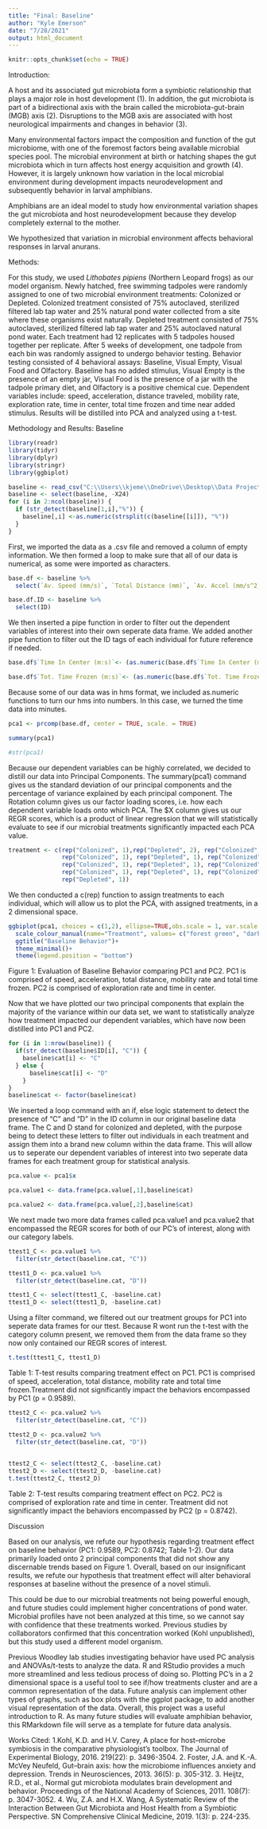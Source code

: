 ```yaml
---
title: "Final: Baseline"
author: "Kyle Emerson"
date: "7/28/2021"
output: html_document
---
```


```r
knitr::opts_chunk$set(echo = TRUE)
```
Introduction: 

A host and its associated gut microbiota form a symbiotic relationship that plays a major role in host development (1). In addition, the gut microbiota is part of a bidirectional axis with the brain called the microbiota-gut-brain (MGB) axis (2). Disruptions to the MGB axis are associated with host neurological impairments and changes in behavior (3).

Many environmental factors impact the composition and function of the gut microbiome, with one of the foremost factors being available microbial species pool.  The microbial environment at birth or hatching shapes the gut microbiota which in turn affects host energy acquisition and growth (4). However, it is largely unknown how variation in the local microbial environment during development impacts neurodevelopment and subsequently behavior in larval amphibians.

Amphibians are an ideal model to study how environmental variation shapes the gut microbiota and host neurodevelopment because they develop completely external to the mother. 

We hypothesized that variation in microbial environment affects behavioral responses in larval anurans. 

Methods: 

For this study, we used *Lithobates pipiens* (Northern Leopard frogs) as our model organism. Newly hatched, free swimming tadpoles were randomly assigned to one of two microbial environment treatments: Colonized or Depleted. Colonized treatment consisted of 75% autoclaved, sterilized filtered lab tap water and 25% natural pond water collected from a site where these organisms exist naturally. Depleted treatment consisted of 75% autoclaved, sterilized filtered lab tap water and 25% autoclaved natural pond water. Each treatment had 12 replicates with 5 tadpoles housed together per replicate. After 5 weeks of development, one tadpole from each bin was randomly assigned to undergo behavior testing. Behavior testing consisted of 4 behavioral assays: Baseline, Visual Empty, Visual Food and Olfactory. Baseline has no added stimulus, Visual Empty is the presence of an empty jar, Visual Food is the presence of a jar with the tadpole primary diet, and Olfactory is a positive chemical cue. Dependent variables include: speed, acceleration, distance traveled, mobility rate, exploration rate, time in center, total time frozen and time near added stimulus. Results will be distilled into PCA and analyzed using a t-test. 

Methodology and Results: Baseline
```r
library(readr)
library(tidyr)
library(dplyr)
library(stringr)
library(ggbiplot)

baseline <- read_csv("C:\\Users\\kjeme\\OneDrive\\Desktop\\Data Project\\Emerson Microbial Exp1_baseline.csv")
baseline <- select(baseline, -X24)
for (i in 2:ncol(baseline)) {
  if (str_detect(baseline[1,i],"%")) {
    baseline[,i] <-as.numeric(strsplit(c(baseline[[i]]), "%"))
  }
}

```
First, we imported the data as a .csv file and removed a column of empty information. We then formed a loop to make sure that all of our data is numerical, as some were imported as characters. 
```r
base.df <- baseline %>%
  select(`Av. Speed (mm/s)`, `Total Distance (mm)`, `Av. Accel (mm/s^2)`, `Mobility Rate (%)`, `Exploration Rate (%)`, `Total Distance (mm)`, `Time In Center (m:s)`, `Tot. Time Frozen (m:s)`, `Exploration Rate (%)`  )

base.df.ID <- baseline %>%
  select(ID)
```
We then inserted a pipe function in order to filter out the dependent variables of interest into their own seperate data frame. We added another pipe function to filter out the ID tags of each individual for future reference if needed. 
```r
base.df$`Time In Center (m:s)`<- (as.numeric(base.df$`Time In Center (m:s)`))/3600

base.df$`Tot. Time Frozen (m:s)`<- (as.numeric(base.df$`Tot. Time Frozen (m:s)`))/3600
```
Because some of our data was in hms format, we included as.numeric functions to turn our hms into numbers. In this case, we turned the time data into minutes. 
```r
pca1 <- prcomp(base.df, center = TRUE, scale. = TRUE)

summary(pca1)

#str(pca1)
```
Because our dependent variables can be highly correlated, we decided to distill our data into Principal Components. The summary(pca1) command gives us the standard deviation of our principal components and the percentage of variance explained by each principal component. The Rotation column gives us our factor loading scores, i.e. how each dependent variable loads onto which PCA. The $X column gives us our REGR scores, which is a product of linear regression that we will statistically evaluate to see if our microbial treatments significantly impacted each PCA value. 
```r
treatment <- c(rep("Colonized", 1),rep("Depleted", 2), rep("Colonized", 1), rep("Depleted", 1),
               rep("Colonized", 1), rep("Depleted", 1), rep("Colonized", 1), rep("Depleted", 1), rep("Colonized", 1), rep("Depleted", 1),
               rep("Colonized", 1), rep("Depleted", 1), rep("Colonized", 1), rep("Depleted", 1),
               rep("Colonized", 1), rep("Depleted", 1), rep("Colonized", 1), rep("Depleted", 1), rep("Colonized", 1), rep("Colonized", 1),
               rep("Depleted", 1))
```
We then conducted a c(rep) function to assign treatments to each individual, which will allow us to plot the PCA, with assigned treatments, in a 2 dimensional space.
```r
ggbiplot(pca1, choices = c(1,2), ellipse=TRUE,obs.scale = 1, var.scale = 1, var.axes = FALSE, groups=treatment) +
  scale_colour_manual(name="Treatment", values= c("forest green", "dark blue"))+
  ggtitle("Baseline Behavior")+
  theme_minimal()+
  theme(legend.position = "bottom")
```

Figure 1: Evaluation of Baseline Behavior comparing PC1 and PC2. PC1 is comprised of speed, acceleration, total distance, mobility rate and total time frozen. PC2 is comprised of exploration rate and time in center.


Now that we have plotted our two principal components that explain the majority of the variance within our data set, we want to statistically analyze how treatment impacted our dependent variables, which have now been distilled into PC1 and PC2.
```r
for (i in 1:nrow(baseline)) {
  if(str_detect(baseline$ID[i], "C")) {
    baseline$cat[i] <- "C"
  } else {
      baseline$cat[i] <- "D"
    }
}
baseline$cat <- factor(baseline$cat)
```
We inserted a loop command with an if, else logic statement to detect the presence of "C" and "D" in the ID column in our original baseline data frame. The C and D stand for colonized and depleted, with the purpose being to detect these letters to filter out individuals in each treatment and assign them into a brand new column within the data frame. This will allow us to seperate our dependent variables of interest into two seperate data frames for each treatment group for statistical analysis.
```r
pca.value <- pca1$x  

pca.value1 <- data.frame(pca.value[,1],baseline$cat)

pca.value2 <- data.frame(pca.value[,2],baseline$cat)

```
We next made two more data frames called pca.value1 and pca.value2 that encompassed the REGR scores for both of our PC's of interest, along with our category labels. 
```r
ttest1_C <- pca.value1 %>%
  filter(str_detect(baseline.cat, "C"))

ttest1_D <- pca.value1 %>%
  filter(str_detect(baseline.cat, "D"))

ttest1_C <- select(ttest1_C, -baseline.cat)
ttest1_D <- select(ttest1_D, -baseline.cat)
```
Using a filter command, we filtered out our treatment groups for PC1 into seperate data frames for our ttest. Because R wont run the t-test with the category column present, we removed them from the data frame so they now only contained our REGR scores of interest. 
```r
t.test(ttest1_C, ttest1_D)
```

Table 1: T-test results comparing treatment effect on PC1. PC1 is comprised of speed, acceleration, total distance, mobility rate and total time frozen.Treatment did not significantly impact the behaviors encompassed by PC1 (p = 0.9589). 
```r
ttest2_C <- pca.value2 %>%
  filter(str_detect(baseline.cat, "C"))

ttest2_D <- pca.value2 %>%
  filter(str_detect(baseline.cat, "D"))
 

ttest2_C <- select(ttest2_C, -baseline.cat)
ttest2_D <- select(ttest2_D, -baseline.cat)
t.test(ttest2_C, ttest2_D)
```

Table 2: T-test results comparing treatment effect on PC2. PC2 is comprised of exploration rate and time in center. Treatment did not significantly impact the behaviors encompassed by PC2 (p = 0.8742). 

Discussion

Based on our analysis, we refute our hypothesis regarding treatment effect on baseline behavior (PC1: 0.9589, PC2: 0.8742; Table 1-2). Our data primarily loaded onto 2 principal components that did not show any discernable trends based on Figure 1. Overall, based on our insignificant results, we refute our hypothesis that treatment effect will alter behavioral responses at baseline without the presence of a novel stimuli. 

This could be due to our microbial treatments not being powerful enough, and future studies could implement higher concentrations of pond water. Microbial profiles have not been analyzed at this time, so we cannot say with confidence that these treatments worked. Previous studies by collaborators confirmed that this concentration worked (Kohl unpublished), but this study used a different model organism. 

Previous Woodley lab studies investigating behavior have used PC analysis and ANOVAs/t-tests to analyze the data. R and RStudio provides a much more streamlined and less tedious process of doing so. Plotting PC's in a 2 dimensional space is a useful tool to see if/how treatments cluster and are a common representation of the data. Future analysis can implement other types of graphs, such as box plots with the ggplot package, to add another visual representation of the data. Overall, this project was a useful introduction to R. As many future studies will evaluate amphibian behavior, this RMarkdown file will serve as a template for future data analysis.  

Works Cited:
1.Kohl, K.D. and H.V. Carey, A place for host–microbe symbiosis in the comparative physiologist's toolbox. The Journal of Experimental Biology, 2016. 219(22): p. 3496-3504.
2. Foster, J.A. and K.-A. McVey Neufeld, Gut–brain axis: how the microbiome influences anxiety and depression. Trends in Neurosciences, 2013. 36(5): p. 305-312.
3. Heijtz, R.D., et al., Normal gut microbiota modulates brain development and behavior. Proceedings of the National Academy of Sciences, 2011. 108(7): p. 3047-3052.
4. Wu, Z.A. and H.X. Wang, A Systematic Review of the Interaction Between Gut Microbiota and Host Health from a Symbiotic Perspective. SN Comprehensive Clinical Medicine, 2019. 1(3): p. 224-235.
